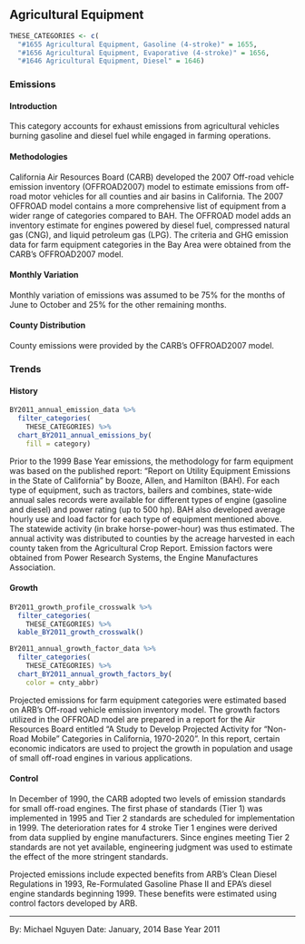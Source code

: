 ## Agricultural Equipment {#mobile-ag-equip}

```r
THESE_CATEGORIES <- c(
  "#1655 Agricultural Equipment, Gasoline (4-stroke)" = 1655,
  "#1656 Agricultural Equipment, Evaporative (4-stroke)" = 1656,
  "#1646 Agricultural Equipment, Diesel" = 1646)
```

### Emissions

#### Introduction {-}

This category accounts for exhaust emissions from agricultural vehicles burning gasoline and diesel fuel while engaged in farming operations.

#### Methodologies {-}

California Air Resources Board (CARB) developed the 2007 Off-road vehicle emission inventory (OFFROAD2007) model to estimate emissions from off-road motor vehicles for all counties and air basins in California. The 2007 OFFROAD model contains a more comprehensive list of equipment from a wider range of categories compared to BAH. The OFFROAD model adds an inventory estimate for engines powered by diesel fuel, compressed natural gas (CNG), and liquid petroleum gas (LPG). The criteria and GHG emission data for farm equipment categories in the Bay Area were obtained from the CARB’s OFFROAD2007 model.

#### Monthly Variation {-}

Monthly variation of emissions was assumed to be 75% for the months of June to October and 25% for the other remaining months.

#### County Distribution {-}

County emissions were provided by the CARB’s OFFROAD2007 model.

### Trends {#mobile-ag-equip-trend}

#### History {-}

```r
BY2011_annual_emission_data %>%
  filter_categories(
    THESE_CATEGORIES) %>%
  chart_BY2011_annual_emissions_by(
    fill = category) 
```

Prior to the 1999 Base Year emissions, the methodology for farm equipment was based on the published report: "Report on Utility Equipment Emissions in the State of California" by Booze, Allen, and Hamilton (BAH). For each type of equipment, such as tractors, bailers and combines, state-wide annual sales records were available for different types of engine (gasoline and diesel) and power rating (up to 500 hp). BAH also developed average hourly use and load factor for each type of equipment mentioned above. The statewide activity (in brake horse-power-hour) was thus estimated. The annual activity was distributed to counties by the acreage harvested in each county taken from the Agricultural Crop Report. Emission factors were obtained from Power Research Systems, the Engine Manufactures Association.

#### Growth {-}

```r
BY2011_growth_profile_crosswalk %>%
  filter_categories(
    THESE_CATEGORIES) %>%
  kable_BY2011_growth_crosswalk()
```

```r
BY2011_annual_growth_factor_data %>%
  filter_categories(
    THESE_CATEGORIES) %>%
  chart_BY2011_annual_growth_factors_by(
    color = cnty_abbr) 
```

Projected emissions for farm equipment categories were estimated based on ARB’s Off-road vehicle emission inventory model. The growth factors utilized in the OFFROAD model are prepared in a report for the Air Resources Board entitled “A Study to Develop Projected Activity for “Non-Road Mobile” Categories in California, 1970-2020”. In this report, certain economic indicators are used to project the growth in population and usage of small off-road engines in various applications.

#### Control {-}

In December of 1990, the CARB adopted two levels of emission standards for small off-road engines. The first phase of standards (Tier 1) was implemented in 1995 and Tier 2 standards are scheduled for implementation in 1999. The deterioration rates for 4 stroke Tier 1 engines were derived from data supplied by engine manufacturers. Since engines meeting Tier 2 standards are not yet available, engineering judgment was used to estimate the effect of the more stringent standards.

Projected emissions include expected benefits from ARB's Clean Diesel Regulations in 1993, Re-Formulated Gasoline Phase II and EPA’s diesel engine standards beginning 1999. These benefits were estimated using control factors developed by ARB.

***

By: Michael Nguyen 
Date: January, 2014 
Base Year 2011

